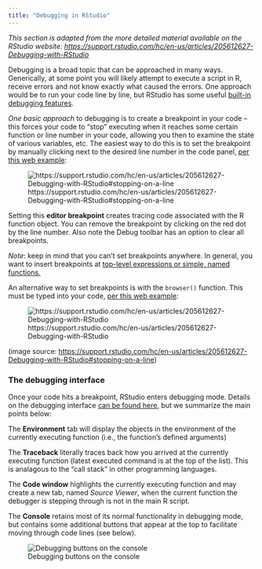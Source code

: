 ```yaml
---
title: "Debugging in RStudio"
---
```



*This section is adapted from the more detailed material available on the RStudio website: <https://support.rstudio.com/hc/en-us/articles/205612627-Debugging-with-RStudio>* 

Debugging is a broad topic that can be approached in many ways. Generically, at some point you will likely attempt to execute a script in R, receive errors and not know exactly what caused the errors. One approach would be to run your code line by line, but RStudio has some useful [built-in debugging features](https://support.rstudio.com/hc/en-us/articles/205612627-Debugging-with-RStudio). 

*One basic approach* to debugging is to create a breakpoint in your code -- this forces your code to "stop" executing when it reaches some certain function or line number in your code, allowing you then to examine the state of various variables, etc. The easiest way to do this is to set the breakpoint by manually clicking next to the desired line number in the code panel, [per this web example](https://support.rstudio.com/hc/en-us/articles/205612627-Debugging-with-the-RStudio-IDE#entering-debug-mode-stopping):

![https://support.rstudio.com/hc/en-us/articles/205612627-Debugging-with-RStudio#stopping-on-a-line](img/SetBreakPointR.png)


Setting this **editor breakpoint** creates tracing code associated with the R function object. You can remove the breakpoint by clicking on the red dot by the line number. Also note the Debug toolbar has an option to clear all breakpoints.

*Note*: keep in mind that you can't set breakpoints anywhere. In general, you want to insert breakpoints at [top-level expressions or simple, named functions.](https://support.rstudio.com/hc/en-us/articles/200534337-Breakpoint-Troubleshooting)

An alternative way to set breakpoints is with the `browser()` function. This must be typed into your code, [per this web example](https://support.rstudio.com/hc/en-us/articles/205612627-Debugging-with-RStudio):

![https://support.rstudio.com/hc/en-us/articles/205612627-Debugging-with-RStudio](img/browser-breakpoint.png)

(image source: <https://support.rstudio.com/hc/en-us/articles/205612627-Debugging-with-RStudio#stopping-on-a-line>)

### The debugging interface

Once your code hits a breakpoint, RStudio enters debugging mode. Details on the debugging interface [can be found here](https://support.rstudio.com/hc/en-us/articles/205612627-Debugging-with-RStudio), but we summarize the main points below:

The **Environment** tab will display the objects in the environment of the currently executing function (i.e., the function's defined arguments)

The **Traceback** literally traces back how you arrived at the currently executing function (latest executed command is at the top of the list). This is analagous to the "call stack" in other programming languages.

The **Code window** highlights the currently executing function and may create a new tab, named *Source Viewer*, when the current function the debugger is stepping through is not in the main R script.

The **Console** retains most of its normal functionality in debugging mode, but contains some additional buttons that appear at the top to facilitate moving through code lines (see below).

![Debugging buttons on the console](img/RStudio_debugging_console.png)
